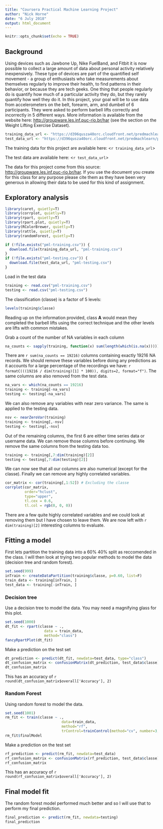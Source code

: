 ```yaml
---
title: "Coursera Practical Machine Learning Project"
author: "Nick Horne"
date: "6 July 2018"
output: html_document
---
```


```r
knitr::opts_chunk$set(echo = TRUE)
```

## Background

Using devices such as Jawbone Up, Nike FuelBand, and Fitbit it is now possible to collect a large amount of data about personal activity relatively inexpensively. These type of devices are part of the quantified self movement - a group of enthusiasts who take measurements about themselves regularly to improve their health, to find patterns in their behavior, or because they are tech geeks. One thing that people regularly do is quantify how much of a particular activity they do, but they rarely quantify how well they do it. In this project, your goal will be to use data from accelerometers on the belt, forearm, arm, and dumbell of 6 participants. They were asked to perform barbell lifts correctly and incorrectly in 5 different ways. More information is available from the website here: <http://groupware.les.inf.puc-rio.br/har> (see the section on the Weight Lifting Exercise Dataset).

```r
training_data_url <- "https://d396qusza40orc.cloudfront.net/predmachlearn/pml-training.csv"
test_data_url <- "https://d396qusza40orc.cloudfront.net/predmachlearn/pml-testing.csv"
```

The training data for this project are available here:
<`r training_data_url`>

The test data are available here:
<`r test_data_url`>

The data for this project come from this source: <http://groupware.les.inf.puc-rio.br/har>. If you use the document you create for this class for any purpose please cite them as they have been very generous in allowing their data to be used for this kind of assignment.

## Exploratory analysis

```r
library(caret, quietly=T)
library(corrplot, quietly=T)
library(rpart, quietly=T)
library(rpart.plot, quietly=T)
library(RColorBrewer, quietly=T)
library(rattle, quietly=T)
library(randomForest, quietly=T)

if (!file.exists("pml-training.csv")) {
  download.file(training_data_url, "pml-training.csv")
}
if (!file.exists("pml-testing.csv")) {
  download.file(test_data_url, "pml-testing.csv")
}
```

Load in the test data
```r
training <- read.csv("pml-training.csv")
testing <- read.csv("pml-testing.csv")
```

The classification (classe) is a factor of 5 levels:
```r
levels(training$classe)
```

Reading up on the information provided, class **A** would mean they completed the barbell lifts using the correct technique and the other levels are lifts with common mistakes.

Grab a count of the number of NA variables in each column

```r
na_counts <- sapply(training, function(x) sum(length(which(is.na(x)))))
```

There are `r sum(na_counts == 19216)` columns containing exactly 19216 NA records. We should remove these variables before doing any predictions as it accounts for a large percentage of the recordings we have: `r formatC(((19216 / dim(training)[1] * 100)), digits=2, format="f")`. The same columns are also removed from the test data.

```r
na_vars <- which(na_counts == 19216)
training <- training[-na_vars]
testing <- testing[-na_vars]
```

We can also remove any variables with near zero variance. The same is applied to the testing data.

```r
nsv <- nearZeroVar(training)
training <- training[,-nsv]
testing <- testing[,-nsv]
```

Out of the remaining columns, the first 6 are either time series data or username data. We can remove those columns before continuing. We remove the same columns from the testing data too.

```r
training <- training[,7:dim(training)[2]]
testing <- testing[,7:dim(testing)[2]]
```

We can now see that all our columns are also numerical (except for the classe). Finally we can remove any highly correlated variables.

```r
cor_matrix <- cor(training[,1:52]) # Excluding the classe
corrplot(cor_matrix, 
         order="hclust", 
         type="upper", 
         tl.cex = 0.6, 
         tl.col = rgb(0, 0, 0))
```

There are a few quite highly correlated variables and we could look at removing them but I have chosen to leave them. We are now left with `r dim(training)[2]` interesting columns to evaluate. 

## Fitting a model

First lets partition the training data into a 60% 40% split as reccomended in the class. I will then look at trying two popular methods to model the data (decision tree and random forest).

```r
set.seed(999) 
inTrain <- createDataPartition(training$classe, p=0.60, list=F)
train_data <- training[inTrain, ]
test_data <- training[-inTrain, ]
```

### Decision tree

Use a decision tree to model the data. You may need a magnifying glass for this plot. 

```r
set.seed(1000)
dt_fit <- rpart(classe ~ ., 
                  data = train_data, 
                  method="class")
fancyRpartPlot(dt_fit)
```

Make a prediction on the test set

```r
dt_prediction <- predict(dt_fit, newdata=test_data, type="class")
dt_confusion_matrix <- confusionMatrix(dt_prediction, test_data$classe)
dt_confusion_matrix
```

This has an accuracy of `r round(dt_confusion_matrix$overall['Accuracy'], 2)`

### Random Forest

Using random forest to model the data.

```r
set.seed(1001)
rm_fit <- train(classe ~ ., 
                          data=train_data, 
                          method="rf",
                          trControl=trainControl(method="cv", number=3, verboseIter=F))
rm_fit$finalModel
```

Make a prediction on the test set

```r
rf_prediction <- predict(rm_fit, newdata=test_data)
rf_confusion_matrix <- confusionMatrix(rf_prediction, test_data$classe)
rf_confusion_matrix
```

This has an accuracy of `r round(rf_confusion_matrix$overall['Accuracy'], 2)`

## Final model fit

The random forest model performed much better and so I will use that to perform my final prediction.

```r
final_prediction <- predict(rm_fit, newdata=testing)
final_prediction
```